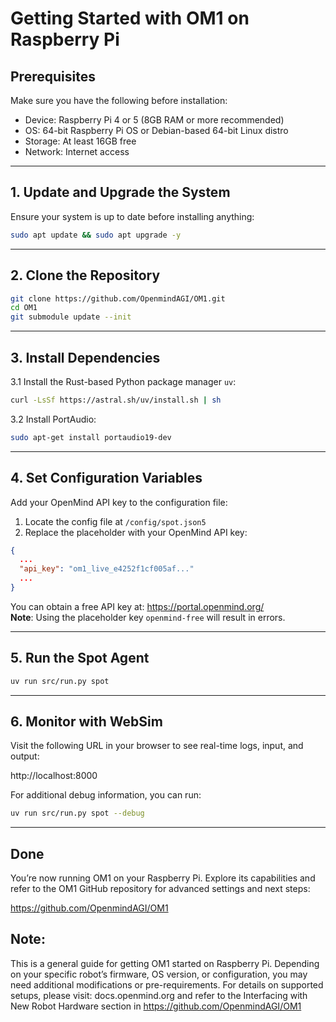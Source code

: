
# Getting Started with OM1 on Raspberry Pi


## Prerequisites

Make sure you have the following before installation:

- Device: Raspberry Pi 4 or 5 (8GB RAM or more recommended)
- OS: 64-bit Raspberry Pi OS or Debian-based 64-bit Linux distro
- Storage: At least 16GB free
- Network: Internet access

---

## 1. Update and Upgrade the System

Ensure your system is up to date before installing anything:

```bash
sudo apt update && sudo apt upgrade -y
```

---

## 2. Clone the Repository

```bash
git clone https://github.com/OpenmindAGI/OM1.git
cd OM1
git submodule update --init
```

---

## 3. Install Dependencies

 3.1 Install the Rust-based Python package manager `uv`:

```bash
curl -LsSf https://astral.sh/uv/install.sh | sh
```

3.2 Install PortAudio:

```bash
sudo apt-get install portaudio19-dev
```

---

## 4. Set Configuration Variables

Add your OpenMind API key to the configuration file:

1. Locate the config file at `/config/spot.json5`
2. Replace the placeholder with your OpenMind API key:

```json
{
  ...
  "api_key": "om1_live_e4252f1cf005af..."
  ...
}
```

You can obtain a free API key at: https://portal.openmind.org/  
**Note**: Using the placeholder key `openmind-free` will result in errors.

---

## 5. Run the Spot Agent

```bash
uv run src/run.py spot
```

---

## 6. Monitor with WebSim

Visit the following URL in your browser to see real-time logs, input, and output:

http://localhost:8000

For additional debug information, you can run:

```bash
uv run src/run.py spot --debug
```

---

## Done

You’re now running OM1 on your Raspberry Pi.
Explore its capabilities and refer to the OM1 GitHub repository for advanced settings and next steps:

https://github.com/OpenmindAGI/OM1

## Note:

This is a general guide for getting OM1 started on Raspberry Pi. Depending on your specific robot’s firmware, OS version, or configuration, you may need additional modifications or pre-requirements.
For details on supported setups, please visit: docs.openmind.org and refer to the Interfacing with New Robot Hardware section in https://github.com/OpenmindAGI/OM1


